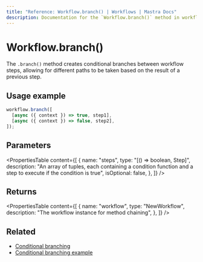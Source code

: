 ```yaml
---
title: "Reference: Workflow.branch() | Workflows | Mastra Docs"
description: Documentation for the `Workflow.branch()` method in workflows, which creates conditional branches between steps.
---
```


# Workflow.branch()

The `.branch()` method creates conditional branches between workflow steps, allowing for different paths to be taken based on the result of a previous step.

## Usage example

```typescript copy
workflow.branch([
  [async ({ context }) => true, step1],
  [async ({ context }) => false, step2],
]);
```

## Parameters

<PropertiesTable
  content={[
    {
      name: "steps",
      type: "[() => boolean, Step]",
      description:
        "An array of tuples, each containing a condition function and a step to execute if the condition is true",
      isOptional: false,
    },
  ]}
/>

## Returns

<PropertiesTable
  content={[
    {
      name: "workflow",
      type: "NewWorkflow",
      description: "The workflow instance for method chaining",
    },
  ]}
/>

## Related

- [Conditional branching](../../docs/workflows/control-flow.mdx#conditional-branching)
- [Conditional branching example](../../examples/workflows/conditional-branching.mdx)
